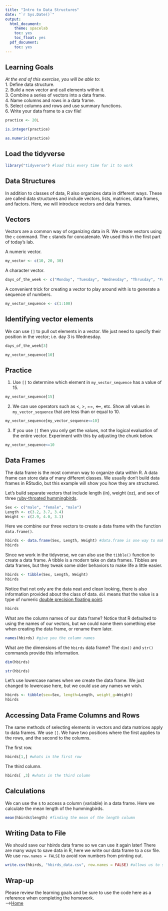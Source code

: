 ```yaml
---
title: "Intro to Data Structures"
date: "`r Sys.Date()`"
output:
  html_document:
    theme: spacelab
    toc: yes
    toc_float: yes
  pdf_document:
    toc: yes
---
```


## Learning Goals
*At the end of this exercise, you will be able to:*    
1. Define data structure.    
2. Build a new vector and call elements within it.  
3. Combine a series of vectors into a data frame.  
4. Name columns and rows in a data frame.  
5. Select columns and rows and use summary functions.   
6. Write your data frame to a csv file!  

```r
practice <- 20L
```

```r
is.integer(practice)
```

```r
as.numeric(practice)
```

## Load the tidyverse
```r
library("tidyverse") #load this every time for it to work
```

## Data Structures
In addition to classes of data, R also organizes data in different ways. These are called data structures and include vectors, lists, matrices, data frames, and factors. Here, we will introduce vectors and data frames.  

## Vectors
Vectors are a common way of organizing data in R.  We create vectors using the `c` command. The `c` stands for concatenate. We used this in the first part of today's lab.  

A numeric vector.
```r
my_vector <- c(10, 20, 30)
```

A character vector.
```r
days_of_the_week <- c("Monday", "Tuesday", "Wednesday", "Thrusday", "Friday", "Saturday", "Sunday")
```

A convenient trick for creating a vector to play around with is to generate a sequence of numbers.
```r
my_vector_sequence <- c(1:100)
```

## Identifying vector elements
We can use `[]` to pull out elements in a vector. We just need to specify their position in the vector; i.e. day 3 is Wednesday.
```r
days_of_the_week[3]
```

```r
my_vector_sequence[10]
```

## Practice
1. Use `[]` to determine which element in `my_vector_sequence` has a value of 15.

```r
my_vector_sequence[15]
```


2. We can use operators such as <, >, ==, <==, etc. Show all values in `my_vector_sequence` that are less than or equal to 10.  

```r
my_vector_sequence[my_vector_sequence<=10]
```


3. If you use `[]` then you only get the values, not the logical evaluation of the entire vector. Experiment with this by adjusting the chunk below. 

```r
my_vector_sequence<=10
```
## Data Frames
The data frame is the most common way to organize data within R. A data frame can store data of many different classes. We usually don't build data frames in RStudio, but this example will show you how they are structured.  

Let's build separate vectors that include length (in), weight (oz), and sex of three [ruby-throated hummingbirds](https://www.audubon.org/field-guide/bird/ruby-throated-hummingbird).  
```r
Sex <- c("male", "female", "male")
Length <- c(3.2, 3.7, 3.4)
Weight <- c(2.9, 4.0, 3.1)
```

Here we combine our three vectors to create a data frame with the function `data.frame()`.
```r
hbirds <- data.frame(Sex, Length, Weight) #data.frame is one way to make a data frame
hbirds
```

Since we work in the tidyverse, we can also use the `tibble()` function to create a data frame. A tibble is a modern take on data frames. Tibbles are data frames, but they tweak some older behaviors to make life a little easier.
```r
hbirds <- tibble(Sex, Length, Weight)
hbirds
```

Notice that not only are the data neat and clean looking, there is also information provided about the class of data. `dbl` means that the value is a type of numeric [double precision floating point](http://uc-r.github.io/integer_double/). 
```r
hbirds
```

What are the column names of our data frame? Notice that R defaulted to using the names of our vectors, but we could name them something else when creating the data frame, or rename them later.
```r
names(hbirds) #give you the column names
```

What are the dimensions of the `hbirds` data frame? The `dim()` and `str()` commands provide this information.   
```r
dim(hbirds)
```

```r
str(hbirds)
```

Let's use lowercase names when we create the data frame. We just changed to lowercase here, but we could use any names we wish.  
```r
hbirds <- tibble(sex=Sex, length=Length, weight_g=Weight)
hbirds
```

## Accessing Data Frame Columns and Rows 
The same methods of selecting elements in vectors and data matrices apply to data frames. We use `[]`. We have two positions where the first applies to the rows, and the second to the columns.  

The first row.  
```r
hbirds[1,] #whats in the first row
```

The third column.  
```r
hbirds[ ,3] #whats in the third column
```

## Calculations
We can use the `$` to access a column (variable) in a data frame. Here we calculate the mean length of the hummingbirds.  
```r
mean(hbirds$length) #finding the mean of the length column
```

## Writing Data to File
We should save our hbirds data frame so we can use it again later! There are many ways to save data in R, here we write our data frame to a csv file. We use `row.names = FALSE` to avoid row numbers from printing out. 
```r
write.csv(hbirds, "hbirds_data.csv", row.names = FALSE) #allows us to save
```

## Wrap-up
Please review the learning goals and be sure to use the code here as a reference when completing the homework.  
-->[Home](https://jmledford3115.github.io/datascibiol/)